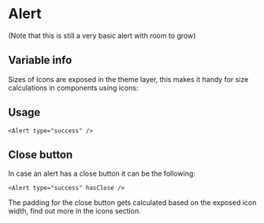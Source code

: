 

<Meta title="Molecules/Alert" />

# Alert
(Note that this is still a very basic alert with room to grow)

## Variable info
Sizes of Icons are exposed in the theme layer, this makes it handy for size calculations in components using icons:

## Usage

```
<Alert type="success" />
```

## Close button

In case an alert has a close button it can be the following:

```
<Alert type="success" hasClose />
```

The padding for the close button gets calculated based on the exposed icon width, find out more in the icons section.